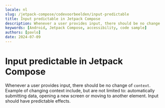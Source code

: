 ```yaml
---
locale: nl
slug: /jetpack-compose/codevoorbeelden/input-predictable
title: Input predictable in Jetpack Compose
description: Whenever a user provides input, there should be no change of context.
keywords: [Android, Jetpack Compose, accessibility, code sample]
authors: [pavlo]
date: 2024-07-09
---
```


# Input predictable in Jetpack Compose

Whenever a user provides input, there should be no change of `context`. Example of changing context include, but are not limited to: automatically submitting data, opening a new screen or moving to another element. Input should have predictable effects.

<CodeSample id="input-predictable" framework="jetpack-compose" locale="nl"/>
